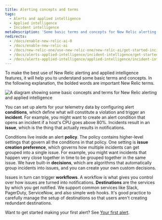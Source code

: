 ```yaml
---
title: Alerting concepts and terms
tags:
  - Alerts and applied intelligence
  - Applied intelligence
  - Incident intelligence
metaDescription: 'Some basic terms and concepts for New Relic alerting and applied intelligence.'
redirects:
  - /docs/enable-new-relic-ai-0
  - /docs/enable-new-relic-ai
  - /docs/new-relic-one/use-new-relic-one/new-relic-ai/get-started-incident-intelligence
  - /docs/alerts-applied-intelligence/incident-intelligence/get-started-incident-intelligence
  - /docs/alerts-applied-intelligence/applied-intelligence/incident-intelligence/eu-us-datacenters-incident-intelligence
---
```



To make the best use of New Relic alerting and applied intelligence features, it will help you to understand some basic terms and concepts. In the following explanation, the bolded words are important New Relic terms.

<img
  title="A diagram showing some basic concepts and terms for New Relic alerting and applied intelligence"
  alt="A diagram showing some basic concepts and terms for New Relic alerting and applied intelligence"
  src={nraiDecisionsIndex}
/>

You can set up alerts for your telemetry data by configuring alert **conditions**, which define what will constitute a violation and trigger an **incident**. For example, you might want to create an alert condition that opens an incident if a host's CPU goes above 80%. Incidents result in an **issue**, which is the thing that actually results in notifications.

Conditions live inside an alert **policy**. The policy contains higher-level settings that govern all the conditions in that policy. One setting is **issue creation preference**, which governs how multiple incidents can get grouped into a single issue. For example, you might want incidents that happen very close together in time to be grouped together in the same issue. We have built-in **decisions**, which are algorithms that automatically group incidents into issues, and you can create your own custom decisions. 

Issues in turn can trigger **workflows**. A workflow is what gives you control over how issues are turned into notifications. **Destinations** are the services by which you get notified. We support common services like Slack, PagerDuty, ServiceNow, and also simple web hooks. It's good practice to carefully manage the setup of destinations so that users aren't creating redundant destinations. 

Want to get started making your first alert? See [Your first alert](/docs/alerts-applied-intelligence/new-relic-alerts/get-started/your-first-nrql-condition).
